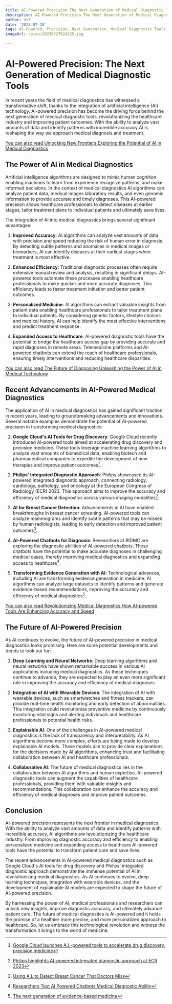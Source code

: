 ```yaml
---
title: AI-Powered Precision The Next Generation of Medical Diagnostic Tools
description: AI-Powered Precision The Next Generation of Medical Diagnostic Tools
author: Usf
date: '2023-07-10'
tags: AI-Powered, Precision, Next Generation, Medical Diagnostic Tools
imageUrl: /pixa/20230727024225.jpg

---
```

# AI-Powered Precision: The Next Generation of Medical Diagnostic Tools

In recent years the field of medical diagnostics has witnessed a transformative  shift, thanks to  the integration of artificial intelligence (AI) technology. AI-powered precision has become the driving force behind  the next generation of medical diagnostic tools, revolutionizing  the healthcare industry and improving patient outcomes. With the ability to analyze vast amounts of data and identify patterns with incredible accuracy AI is reshaping the way we approach medical diagnosis and treatment.

[You can also read Unlocking New Frontiers Exploring the Potential of AI in Medical  Diagnostics](Unlocking%20New%20Frontiers%20Exploring%20the%20Potential%20of%20AI%20in%20Medical%20Diagnostics)


## The Power of  AI in Medical Diagnostics

Artificial intelligence algorithms are designed  to mimic  human cognition enabling machines to learn from experience recognize patterns, and make informed decisions. In the context of medical diagnostics AI algorithms can analyze patient data, medical images laboratory results, and  even genomic information to provide accurate and timely diagnoses. This AI-powered  precision allows healthcare professionals to detect diseases at earlier stages, tailor treatment plans to individual patients and  ultimately save lives.

The  integration  of AI into  medical diagnostics brings several significant advantages:

1.  **Improved Accuracy**:  AI algorithms can analyze vast amounts of data with precision and speed reducing the risk of human error in diagnosis. By detecting subtle patterns and anomalies in medical images or biomarkers, AI can identify diseases at their earliest stages when treatment is most effective.

2. **Enhanced Efficiency**: Traditional  diagnostic processes often require  extensive manual review and analysis, resulting in  significant delays. AI-powered tools automate these processes enabling healthcare professionals to make  quicker and more accurate diagnoses. This efficiency leads to faster treatment initiation  and better patient outcomes.

3. **Personalized Medicine**: AI  algorithms can extract valuable insights from patient data enabling  healthcare professionals to  tailor treatment  plans to individual patients. By considering genetic factors, lifestyle choices and medical  history, AI can help identify  the most effective  interventions and predict treatment response.

4. **Expanded Access to Healthcare**: AI-powered diagnostic tools have the potential to  bridge the healthcare access gap by providing accurate and rapid diagnoses in remote areas.  Telemedicine platforms and  AI-powered chatbots can extend the reach of healthcare professionals,  ensuring timely interventions and reducing healthcare disparities.

[You can also read The Future of  Diagnosing Unleashing the  Power of AI in Medical  Technology](The%20Future%20of%20Diagnosing%20Unleashing%20the%20Power%20of%20AI%20in%20Medical%20Technology)


## Recent Advancements in AI-Powered Medical Diagnostics

The application of AI in medical diagnostics has gained significant traction in recent years, leading to  groundbreaking advancements and innovations. Several notable examples demonstrate the potential of AI-powered precision in transforming medical diagnostics:

1. **Google Cloud's AI Tools for Drug Discovery**: Google Cloud recently introduced AI-powered tools aimed at accelerating drug discovery and precision medicine. These  tools leverage  machine learning algorithms to analyze vast amounts of biomedical data, enabling biotech and pharmaceutical  companies to expedite the development of  new therapies and improve patient outcomes[^1^].

2. **Philips' Integrated Diagnostic Approach**:  Philips showcased its AI-powered integrated diagnostic approach, connecting  radiology, cardiology, pathology, and oncology  at the European Congress of Radiology (ECR)  2023. This  approach aims  to improve the  accuracy and efficiency of medical diagnostics across various imaging modalities[^2^].

3. **AI for Breast  Cancer  Detection**: Advancements in AI have  enabled breakthroughs in breast cancer  screening. AI-powered  tools  can analyze  mammograms and identify  subtle patterns that  may be missed by  human radiologists, leading to early detection and improved patient outcomes[^3^].

4. **AI-Powered Chatbots  for Diagnosis**: Researchers at BIDMC are exploring the diagnostic abilities of  AI-powered chatbots.  These chatbots have the potential to make accurate diagnoses  in challenging medical cases, thereby improving medical diagnostics and expanding access to healthcare[^4^].

5. **Transforming Evidence Generation with AI**: Technological advances, including AI are transforming evidence generation in medicine. AI algorithms can analyze large datasets to  identify patterns and generate evidence-based recommendations, improving the accuracy and efficiency  of medical diagnostics[^5^].

[You can also read Revolutionizing Medical Diagnostics How AI-powered Tools Are Enhancing Accuracy and  Speed](Revolutionizing%20Medical%20Diagnostics%20How%20AI-powered%20Tools%20Are%20Enhancing%20Accuracy%20and%20Speed)


## The  Future of  AI-Powered Precision

As AI continues to evolve, the future of AI-powered precision in medical diagnostics  looks promising. Here are some potential developments and trends to  look out for:

1. **Deep Learning and  Neural Networks**: Deep  learning  algorithms  and neural networks  have shown  remarkable success in various AI applications including medical diagnostics. As these  techniques continue to advance, they are expected to  play an even  more significant role in improving the  accuracy and efficiency of  medical  diagnoses.

2. **Integration of AI with Wearable Devices**: The integration of  AI with wearable devices, such  as smartwatches and fitness trackers, can provide real-time health monitoring and early detection of abnormalities. This integration could revolutionize preventive medicine by  continuously monitoring vital signs and alerting individuals and healthcare professionals to potential health risks.

3. **Explainable AI**: One of the challenges in AI-powered medical diagnostics is the lack of transparency and interpretability. As AI algorithms become more complex, efforts are being made to develop explainable AI models. These models  aim to  provide clear explanations for the decisions made by AI algorithms, enhancing trust and facilitating collaboration between AI and healthcare professionals.

4. **Collaborative AI**: The future of medical diagnostics  lies in the collaboration between AI algorithms and human expertise. AI-powered diagnostic tools can augment  the capabilities of healthcare professionals, providing them with valuable insights and recommendations. This collaboration can enhance the  accuracy and efficiency of medical diagnoses and improve patient outcomes.

## Conclusion

AI-powered precision  represents the next frontier in  medical diagnostics. With the  ability to analyze vast amounts of data and identify patterns with incredible accuracy, AI algorithms are  revolutionizing the healthcare industry. From improving diagnostic accuracy and efficiency to enabling personalized medicine and expanding access to healthcare AI-powered  tools have the potential to transform patient care and save lives.

The recent advancements in AI-powered medical diagnostics such as Google Cloud's AI tools for  drug  discovery and Philips' integrated diagnostic approach demonstrate  the immense potential of AI in revolutionizing medical diagnostics. As AI continues to evolve, deep learning techniques, integration with  wearable devices, and the development of explainable AI models  are expected to shape the future of  AI-powered precision.

By harnessing the power of AI, medical professionals and researchers can unlock  new insights, improve diagnostic accuracy, and ultimately advance patient care. The future of medical diagnostics is AI-powered and it holds  the promise of a healthier more  precise, and  more personalized approach to healthcare. So, let us  embrace this technological revolution and witness the transformation it brings to the world of medicine.

[^1^]: [Google  Cloud launches A.I.-powered tools to  accelerate drug discovery, precision medicine](https://www.cnbc.com/2023/05/16/google-cloud-launches-ai-tools-to-accelerate-drug-discovery.html)

[^2^]: [Philips highlights AI-powered integrated diagnostic approach at ECR 2023](https://www.philips.com/a-w/about/news/archive/standard/news/press/2023/20230301-philips-highlights-ai-powered-integrated-diagnostic-approach-at-ecr-2023.html)

[^3^]: [Using A.I. to Detect Breast Cancer That Doctors Miss](https://www.nytimes.com/2023/03/05/technology/artificial-intelligence-breast-cancer-detection.html)

[^4^]: [Researchers Test AI Powered  Chatbots Medical Diagnostic Ability](https://www.bidmc.org/about-bidmc/news/2023/06/researchers-test-ai-powered-chatbots-medical-diagnostic-ability)

[^5^]: [The next generation of evidence-based medicine](https://www.nature.com/articles/s41591-022-02160-z)